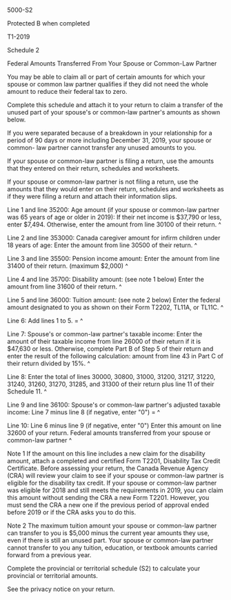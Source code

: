 ﻿5000-S2 
 
Protected B when completed 
 
T1-2019 
 
Schedule 2 
 
Federal Amounts Transferred From Your Spouse or Common-Law Partner 
 
You may be able to claim all or part of certain amounts for which your spouse 
or common law partner qualifies if they did not need the whole amount to 
reduce their federal tax to zero. 
 
Complete this schedule and attach it to your return to claim a transfer of 
the unused part of your spouse's or common-law partner's amounts as shown 
below. 
 
If you were separated because of a breakdown in your relationship for a 
period of 90 days or more including December 31, 2019, your spouse or common-
law partner cannot transfer any unused amounts to you. 
 
If your spouse or common-law partner is filing a return, use the amounts that 
they entered on their return, schedules and worksheets. 
 
If your spouse or common-law partner is not filing a return, use the amounts 
that they would enter on their return, schedules and worksheets as if they 
were filing a return and attach their information slips. 
 
Line 1 and line 35200: Age amount (if your spouse or common-law partner was 
65 years of age or older in 2019): If their net income is $37,790 or less, 
enter $7,494. Otherwise, enter the amount from line 30100 of their return. ^
 
Line 2 and line 353000: Canada caregiver amount for infirm children under 18 
years of age: Enter the amount from line 30500 of their return. ^
 
Line 3 and line 35500: Pension income amount: Enter the amount from line 
31400 of their return. (maximum $2,000) ^
 
Line 4 and line 35700: Disability amount: (see note 1 below) Enter the amount 
from line 31600 of their return. ^
 
Line 5 and line 36000: Tuition amount: (see note 2 below) Enter the federal 
amount designated to you as shown on their Form T2202, TL11A, or TL11C. ^
 
Line 6: Add lines 1 to 5. = ^
 
Line 7: Spouse's or common-law partner's taxable income: Enter the amount of 
their taxable income from line 26000 of their return if it is $47,630 or 
less. Otherwise, complete Part B of Step 5 of their return and enter the 
result of the following calculation: amount from line 43 in Part C of their 
return divided by 15%. ^
 
Line 8: Enter the total of lines 30000, 30800, 31000, 31200, 31217, 31220, 
31240, 31260, 31270, 31285, and 31300 of their return plus line 11 of their 
Schedule 11. ^
 
Line 9 and line 36100: Spouse's or common-law partner's adjusted taxable 
income: Line 7 minus line 8 (if negative, enter "0") = ^
 
Line 10: Line 6 minus line 9 (if negative, enter "0") Enter this amount on 
line 32600 of your return. Federal amounts transferred from your spouse or 
common-law partner ^
 
Note 1 
If the amount on this line includes a new claim for the disability amount, 
attach a completed and certified Form T2201, Disability Tax Credit 
Certificate. Before assessing your return, the Canada Revenue Agency (CRA) 
will review your claim to see if your spouse or common-law partner is 
eligible for the disability tax credit. If your spouse or common-law partner 
was eligible for 2018 and still meets the requirements in 2019, you can claim 
this amount without sending the CRA a new Form T2201. However, you must send 
the CRA a new one if the previous period of approval ended before 2019 or if 
the CRA asks you to do this. 
 
Note 2 
The maximum tuition amount your spouse or common-law partner can transfer to 
you is $5,000 minus the current year amounts they use, even if there is still 
an unused part. Your spouse or common-law partner cannot transfer to you any 
tuition, education, or textbook amounts carried forward from a previous year. 
 
Complete the provincial or territorial schedule (S2) to calculate your 
provincial or territorial amounts. 
 
See the privacy notice on your return.
